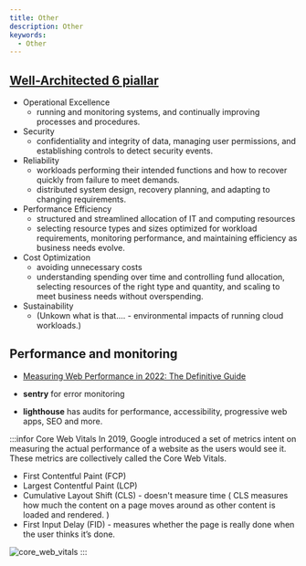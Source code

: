 ```yaml
---
title: Other
description: Other
keywords:
  - Other
---
```


## [Well-Architected 6 piallar](https://aws.amazon.com/architecture/well-architected/?wa-lens-whitepapers.sort-by=item.additionalFields.sortDate&wa-lens-whitepapers.sort-order=desc) 

- Operational Excellence
  - running and monitoring systems, and continually improving processes and procedures.
- Security
  - confidentiality and integrity of data, managing user permissions, and establishing controls to detect security events.
- Reliability
  - workloads performing their intended functions and how to recover quickly from failure to meet demands.
  - distributed system design, recovery planning, and adapting to changing requirements.
- Performance Efficiency
  - structured and streamlined allocation of IT and computing resources
  -  selecting resource types and sizes optimized for workload requirements, monitoring performance, and maintaining efficiency as business needs evolve.
- Cost Optimization
  - avoiding unnecessary costs
  - understanding spending over time and controlling fund allocation, selecting resources of the right type and quantity, and scaling to meet business needs without overspending.
- Sustainability
  - (Unkown what is that.... - environmental impacts of running cloud workloads.)



## Performance and monitoring
- [Measuring Web Performance in 2022: The Definitive Guide](https://requestmetrics.com/web-performance/measure-web-performance)

- **sentry** for error monitoring
- **lighthouse** has audits for performance, accessibility, progressive web apps, SEO and more.

:::infor Core Web Vitals
In 2019, Google introduced a set of metrics intent on measuring the actual performance of a website as the users would see it. These metrics are collectively called the Core Web Vitals.

- First Contentful Paint (FCP)
- Largest Contentful Paint (LCP)
- Cumulative Layout Shift (CLS) - doesn't measure time  ( CLS measures how much the content on a page moves around as other content is loaded and rendered. )
- First Input Delay (FID) -  measures whether the page is really done when the user thinks it’s done.

![core_web_vitals](/img/tech-concepts/system-design/core_web_vitals.png)
:::
